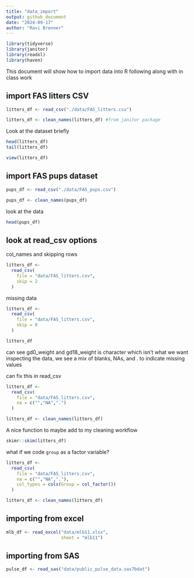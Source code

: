 ```yaml
---
title: "data_import"
output: github_document
date: "2024-09-17"
author: "Ravi Brenner"
---
```


```r
library(tidyverse)
library(janitor)
library(readxl)
library(haven)
```


This document will show how to import data into R
following along with in class work

## import FAS litters CSV

```r
litters_df <- read_csv("./data/FAS_litters.csv") 

litters_df <- clean_names(litters_df) #from janitor package
```

Look at the dataset briefly
```r
head(litters_df)
tail(litters_df)
```

```r
view(litters_df)
```

## import FAS pups dataset

```r
pups_df <- read_csv("./data/FAS_pups.csv")

pups_df <- clean_names(pups_df)
```

look at the data
```r
head(pups_df)
```

## look at read_csv options

col_names and skipping rows

```r
litters_df <- 
  read_csv(
    file = "data/FAS_litters.csv",
    skip = 2
  )
```

missing data
```r
litters_df <- 
  read_csv(
    file = "data/FAS_litters.csv",
    skip = 0
  )

litters_df
```
can see gd0_weight and gd18_weight is character which isn't what we want
inspecting the data, we see a mix of blanks, NAs, and . to indicate missing values

can fix this in read_csv
```r
litters_df <- 
  read_csv(
    file = "data/FAS_litters.csv",
    na = c("","NA",".")
  )

litters_df <- clean_names(litters_df)
```

A nice function to maybe add to my cleaning workflow
```r
skimr::skim(litters_df)
```

what if we code `group` as a factor variable?
```r
litters_df <- 
  read_csv(
    file = "data/FAS_litters.csv",
    na = c("","NA","."),
    col_types = cols(Group = col_factor())
  )

litters_df <- clean_names(litters_df)
```

## importing from excel
```r
mlb_df <- read_excel("data/mlb11.xlsx",
                     sheet = "mlb11")
```

## importing from SAS
```r
pulse_df <- read_sas("data/public_pulse_data.sas7bdat")
```

